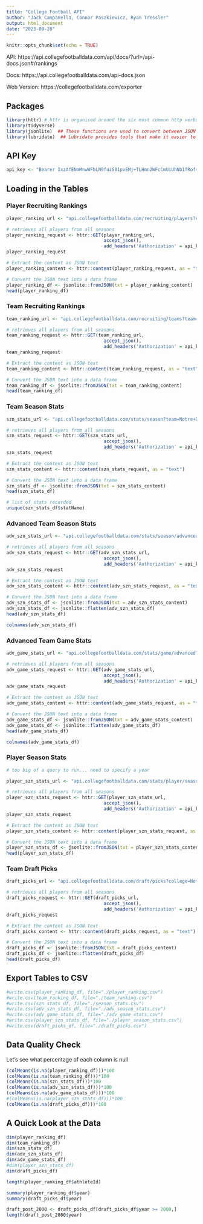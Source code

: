 ```yaml
---
title: "College Football API"
author: "Jack Campanella, Connor Paszkiewicz, Ryan Tressler"
output: html_document
date: "2023-09-28"
---
```


```r
knitr::opts_chunk$set(echo = TRUE)
```

API:
https://api.collegefootballdata.com/api/docs/?url=/api-docs.json#/rankings

Docs:
https://api.collegefootballdata.com/api-docs.json

Web Version:
https://collegefootballdata.com/exporter


## Packages
```r
library(httr) # httr is organised around the six most common http verbs: GET(), PATCH(), POST(), HEAD(), PUT(), and DELETE().
library(tidyverse)
library(jsonlite)  ## These functions are used to convert between JSON data and R objects.
library(lubridate)  ## Lubridate provides tools that make it easier to parse and manipulate dates.
```


## API Key
```r
api_key <- "Bearer IxzAfENmMnwWFbLN9fuiS01pvEMj+TLHmn2WFcCmUiUhNb1fRof4cRSzgCt6HWDp"
```

## Loading in the Tables

### Player Recruiting Rankings
```r
player_ranking_url <- "api.collegefootballdata.com/recruiting/players?classification=HighSchool&team=Notre+Dame"

# retrieves all players from all seasons
player_ranking_request <- httr::GET(player_ranking_url, 
                                    accept_json(), 
                                    add_headers('Authorization' = api_key))
player_ranking_request

# Extract the content as JSON text
player_ranking_content <- httr::content(player_ranking_request, as = "text")

# Convert the JSON text into a data frame
player_ranking_df <- jsonlite::fromJSON(txt = player_ranking_content)
head(player_ranking_df)
```


### Team Recruiting Rankings
```r
team_ranking_url <- "api.collegefootballdata.com/recruiting/teams?team=Notre+Dame"

# retrieves all players from all seasons
team_ranking_request <- httr::GET(team_ranking_url, 
                                    accept_json(), 
                                    add_headers('Authorization' = api_key))
team_ranking_request

# Extract the content as JSON text
team_ranking_content <- httr::content(team_ranking_request, as = "text")

# Convert the JSON text into a data frame
team_ranking_df <- jsonlite::fromJSON(txt = team_ranking_content)
head(team_ranking_df)
```


### Team Season Stats
```r
szn_stats_url <- "api.collegefootballdata.com/stats/season?team=Notre+Dame"

# retrieves all players from all seasons
szn_stats_request <- httr::GET(szn_stats_url, 
                                    accept_json(), 
                                    add_headers('Authorization' = api_key))
szn_stats_request

# Extract the content as JSON text
szn_stats_content <- httr::content(szn_stats_request, as = "text")

# Convert the JSON text into a data frame
szn_stats_df <- jsonlite::fromJSON(txt = szn_stats_content)
head(szn_stats_df)

# list of stats recorded
unique(szn_stats_df$statName)
```


### Advanced Team Season Stats
```r
adv_szn_stats_url <- "api.collegefootballdata.com/stats/season/advanced?team=Notre+Dame"

# retrieves all players from all seasons
adv_szn_stats_request <- httr::GET(adv_szn_stats_url, 
                                    accept_json(), 
                                    add_headers('Authorization' = api_key))
adv_szn_stats_request

# Extract the content as JSON text
adv_szn_stats_content <- httr::content(adv_szn_stats_request, as = "text")

# Convert the JSON text into a data frame
adv_szn_stats_df <- jsonlite::fromJSON(txt = adv_szn_stats_content)
adv_szn_stats_df <- jsonlite::flatten(adv_szn_stats_df)
head(adv_szn_stats_df)

colnames(adv_szn_stats_df)
```


### Advanced Team Game Stats
```r
adv_game_stats_url <- "api.collegefootballdata.com/stats/game/advanced?team=Notre+Dame"

# retrieves all players from all seasons
adv_game_stats_request <- httr::GET(adv_game_stats_url, 
                                    accept_json(), 
                                    add_headers('Authorization' = api_key))
adv_game_stats_request

# Extract the content as JSON text
adv_game_stats_content <- httr::content(adv_game_stats_request, as = "text")

# Convert the JSON text into a data frame
adv_game_stats_df <- jsonlite::fromJSON(txt = adv_game_stats_content)
adv_game_stats_df <- jsonlite::flatten(adv_game_stats_df)
head(adv_game_stats_df)

colnames(adv_game_stats_df)
```


### Player Season Stats
```r
# too big of a query to run... need to specify a year

player_szn_stats_url <- "api.collegefootballdata.com/stats/player/season?team=Notre+Dame"

# retrieves all players from all seasons
player_szn_stats_request <- httr::GET(player_szn_stats_url, 
                                    accept_json(), 
                                    add_headers('Authorization' = api_key))
player_szn_stats_request

# Extract the content as JSON text
player_szn_stats_content <- httr::content(player_szn_stats_request, as = "text")

# Convert the JSON text into a data frame
player_szn_stats_df <- jsonlite::fromJSON(txt = player_szn_stats_content)
head(player_szn_stats_df)
```


### Team Draft Picks
```r
draft_picks_url <- "api.collegefootballdata.com/draft/picks?college=Notre+Dame"

# retrieves all players from all seasons
draft_picks_request <- httr::GET(draft_picks_url, 
                                    accept_json(), 
                                    add_headers('Authorization' = api_key))
draft_picks_request

# Extract the content as JSON text
draft_picks_content <- httr::content(draft_picks_request, as = "text")

# Convert the JSON text into a data frame
draft_picks_df <- jsonlite::fromJSON(txt = draft_picks_content)
draft_picks_df <- jsonlite::flatten(draft_picks_df)
head(draft_picks_df)
```


## Export Tables to CSV
```r
#write.csv(player_ranking_df, file="./player_ranking.csv")
#write.csv(team_ranking_df, file="./team_ranking.csv")
#write.csv(szn_stats_df, file="./season_stats.csv")
#write.csv(adv_szn_stats_df, file="./adv_season_stats.csv")
#write.csv(adv_game_stats_df, file="./adv_game_stats.csv")
#write.csv(player_szn_stats_df, file="./player_season_stats.csv")
#write.csv(draft_picks_df, file="./draft_picks.csv")
```


## Data Quality Check

Let's see what percentage of each column is null
```r
(colMeans(is.na(player_ranking_df)))*100
(colMeans(is.na(team_ranking_df)))*100
(colMeans(is.na(szn_stats_df)))*100
(colMeans(is.na(adv_szn_stats_df)))*100
(colMeans(is.na(adv_game_stats_df)))*100
#(colMeans(is.na(player_szn_stats_df)))*100
(colMeans(is.na(draft_picks_df)))*100
```


## A Quick Look at the Data
```r
dim(player_ranking_df)
dim(team_ranking_df)
dim(szn_stats_df)
dim(adv_szn_stats_df)
dim(adv_game_stats_df)
#dim(player_szn_stats_df)
dim(draft_picks_df)
```


```r
length(player_ranking_df$athleteId)

summary(player_ranking_df$year)
summary(draft_picks_df$year)

draft_post_2000 <- draft_picks_df[draft_picks_df$year >= 2000,]
length(draft_post_2000$year)
```

